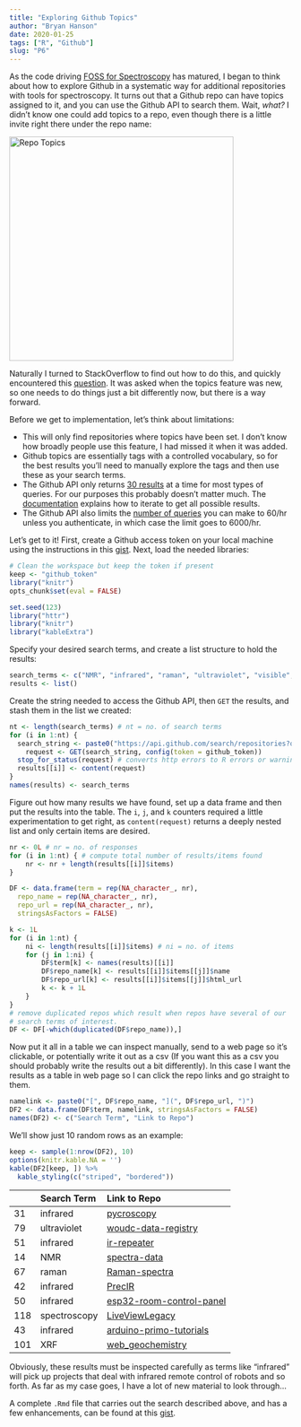 ```yaml
---
title: "Exploring Github Topics"
author: "Bryan Hanson"
date: 2020-01-25
tags: ["R", "Github"]
slug: "P6"
---
```


As the code driving
[FOSS for Spectroscopy](https://bryanhanson.github.io/FOSS4Spectroscopy/) has matured, I began to think about how to explore Github in a systematic way for additional repositories with tools for spectroscopy.  It turns out that a Github repo can have topics assigned to it, and you can use the Github API to search them. Wait, *what?* I didn't know one could add topics to a repo, even though there is a little invite right there under the repo name:

<img src="/images/P6_Repo_Topics.png" alt="Repo Topics" style="width:400px;"/>

Naturally I turned to StackOverflow to find out how to do this, and quickly encountered this [question](https://stackoverflow.com/a/48412541/633251).  It was asked when the topics feature was new, so one needs to do things just a bit differently now, but there is a way forward.

Before we get to implementation, let's think about limitations:

* This will only find repositories where topics have been set.  I don't know how broadly people use this feature, I had missed it when it was added.
* Github topics are essentially tags with a controlled vocabulary, so for the best results you'll need to manually explore the tags and then use these as your search terms.
* The Github API only returns [30 results](https://developer.github.com/v3/#pagination) at a time for most types of queries.  For our purposes this probably doesn't matter much.  The [documentation](https://developer.github.com/v3/guides/traversing-with-pagination/) explains how to iterate to get all possible results.
* The Github API also limits the [number of queries](https://developer.github.com/v3/#rate-limiting) you can make to 60/hr unless you authenticate, in which case the limit goes to 6000/hr.

Let's get to it! First, create a Github access token on your local machine using the instructions in this [gist](https://gist.github.com/bryanhanson/5d02c55b8e1178e84b7c119a7c6ca92b).  Next, load the needed libraries:

```r
# Clean the workspace but keep the token if present
keep <- "github_token"
library("knitr")
opts_chunk$set(eval = FALSE)
```

```r
set.seed(123)
library("httr")
library("knitr")
library("kableExtra")
```

Specify your desired search terms, and create a list structure to hold the results:

```r
search_terms <- c("NMR", "infrared", "raman", "ultraviolet", "visible", "XRF", "spectroscopy")
results <- list()
```

Create the string needed to access the Github API, then `GET` the results, and stash them in the list we created:

```r
nt <- length(search_terms) # nt = no. of search terms
for (i in 1:nt) {
  search_string <- paste0("https://api.github.com/search/repositories?q=topic:", search_terms[i])
	request <- GET(search_string, config(token = github_token))
  stop_for_status(request) # converts http errors to R errors or warnings
  results[[i]] <- content(request)
}
names(results) <- search_terms
```

Figure out how many results we have found, set up a data frame and then put the results into the table. The `i`, `j`, and `k` counters required a little experimentation to get right, as `content(request)` returns a deeply nested list and only certain items are desired.

```r
nr <- 0L # nr = no. of responses
for (i in 1:nt) { # compute total number of results/items found
	nr <- nr + length(results[[i]]$items)
}

DF <- data.frame(term = rep(NA_character_, nr),
  repo_name = rep(NA_character_, nr),
  repo_url = rep(NA_character_, nr),
  stringsAsFactors = FALSE)

k <- 1L
for (i in 1:nt) {
	ni <- length(results[[i]]$items) # ni = no. of items
	for (j in 1:ni) {
		DF$term[k] <- names(results)[[i]]
		DF$repo_name[k] <- results[[i]]$items[[j]]$name
		DF$repo_url[k] <- results[[i]]$items[[j]]$html_url
		k <- k + 1L
	}
}
# remove duplicated repos which result when repos have several of our
# search terms of interest.
DF <- DF[-which(duplicated(DF$repo_name)),]
```

Now put it all in a table we can inspect manually, send to a web page so it's clickable, or potentially write it out as a csv (If you want this as a csv you should probably write the results out a bit differently).  In this case I want the results as a table in web page so I can click the repo links and go straight to them.

```r
namelink <- paste0("[", DF$repo_name, "](", DF$repo_url, ")")
DF2 <- data.frame(DF$term, namelink, stringsAsFactors = FALSE)
names(DF2) <- c("Search Term", "Link to Repo")
```

We'll show just 10 random rows as an example:

```r
keep <- sample(1:nrow(DF2), 10)
options(knitr.kable.NA = '')
kable(DF2[keep, ]) %>%
  kable_styling(c("striped", "bordered"))
```

<!-- Since authenticating to Github in the Hugo + Netlify environment is tricky, we'll insert the results of running the code above next.  That way the page looks correct w/o running the code. -->

<table class="table table-striped table-bordered" style="margin-left: auto; margin-right: auto;">
<thead>
<tr>
<th style="text-align:left;">
</th>
<th style="text-align:left;">
Search Term
</th>
<th style="text-align:left;">
Link to Repo
</th>
</tr>
</thead>
<tbody>
<tr>
<td style="text-align:left;">
31
</td>
<td style="text-align:left;">
infrared
</td>
<td style="text-align:left;">
<a href="https://github.com/pycroscopy/pycroscopy">pycroscopy</a>
</td>
</tr>
<tr>
<td style="text-align:left;">
79
</td>
<td style="text-align:left;">
ultraviolet
</td>
<td style="text-align:left;">
<a href="https://github.com/woudc/woudc-data-registry">woudc-data-registry</a>
</td>
</tr>
<tr>
<td style="text-align:left;">
51
</td>
<td style="text-align:left;">
infrared
</td>
<td style="text-align:left;">
<a href="https://github.com/eddyyanto/ir-repeater">ir-repeater</a>
</td>
</tr>
<tr>
<td style="text-align:left;">
14
</td>
<td style="text-align:left;">
NMR
</td>
<td style="text-align:left;">
<a href="https://github.com/cheminfo-js/spectra-data">spectra-data</a>
</td>
</tr>
<tr>
<td style="text-align:left;">
67
</td>
<td style="text-align:left;">
raman
</td>
<td style="text-align:left;">
<a href="https://github.com/professordeng/Raman-spectra">Raman-spectra</a>
</td>
</tr>
<tr>
<td style="text-align:left;">
42
</td>
<td style="text-align:left;">
infrared
</td>
<td style="text-align:left;">
<a href="https://github.com/furrtek/PrecIR">PrecIR</a>
</td>
</tr>
<tr>
<td style="text-align:left;">
50
</td>
<td style="text-align:left;">
infrared
</td>
<td style="text-align:left;">
<a href="https://github.com/jrsmile/esp32-room-control-panel">esp32-room-control-panel</a>
</td>
</tr>
<tr>
<td style="text-align:left;">
118
</td>
<td style="text-align:left;">
spectroscopy
</td>
<td style="text-align:left;">
<a href="https://github.com/nasa-jpl/LiveViewLegacy">LiveViewLegacy</a>
</td>
</tr>
<tr>
<td style="text-align:left;">
43
</td>
<td style="text-align:left;">
infrared
</td>
<td style="text-align:left;">
<a href="https://github.com/federicosanna/arduino-primo-tutorials">arduino-primo-tutorials</a>
</td>
</tr>
<tr>
<td style="text-align:left;">
101
</td>
<td style="text-align:left;">
XRF
</td>
<td style="text-align:left;">
<a href="https://github.com/archaeological-research-facility/web_geochemistry">web_geochemistry</a>
</td>
</tr>
</tbody>
</table>

Obviously, these results must be inspected carefully as terms like "infrared" will pick up projects that deal with infrared remote control of robots and so forth.  As far as my case goes, I have a lot of new material to look through...

A complete `.Rmd` file that carries out the search described above, and has a few enhancements, can be found at this [gist](https://gist.github.com/bryanhanson/e7736f4493571087438c6dfb353c6343).
